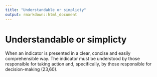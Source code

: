 ```yaml
---
title: "Understandable or simplicty"
output: rmarkdown::html_document
---
```


# Understandable or simplicty

When an indicator is presented in a  clear,  concise and easily comprehensible  way.  The indicator must be understood by   those responsible for taking action  and,   specifically, by those responsible for   decision-making (23,60).
